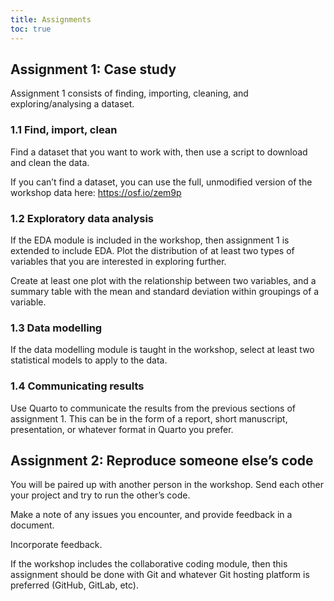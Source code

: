 ```yaml
---
title: Assignments
toc: true
---
```


## Assignment 1: Case study

Assignment 1 consists of finding, importing, cleaning, and exploring/analysing
a dataset.

### 1.1 Find, import, clean

Find a dataset that you want to work with, then use a script to download
and clean the data.

If you can't find a dataset, you can use the full, unmodified version of the
workshop data here: <https://osf.io/zem9p>

### 1.2 Exploratory data analysis

If the EDA module is included in the workshop, then assignment 1 is extended
to include EDA. Plot the distribution of at least two types of variables
that you are interested in exploring further.

Create at least one plot with the relationship between two variables, and
a summary table with the mean and standard deviation within groupings
of a variable. <!-- need alternative for cat variables -->

### 1.3 Data modelling

If the data modelling module is taught in the workshop, select at least two
statistical models to apply to the data.

### 1.4 Communicating results

Use Quarto to communicate the results from the previous sections of assignment 1.
This can be in the form of a report, short manuscript, presentation, or whatever format in Quarto you prefer.


## Assignment 2: Reproduce someone else's code

You will be paired up with another person in the workshop. Send each other your project and try to run the other's code.

Make a note of any issues you encounter, and provide feedback in a document.

Incorporate feedback.

If the workshop includes the collaborative coding module, then this assignment should
be done with Git and whatever Git hosting platform is preferred (GitHub, GitLab, etc).
